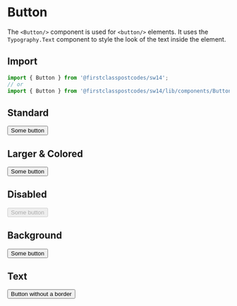 
<Meta title="Components/Button" component={Button} />

# Button

The `<Button/>` component is used for `<button/>` elements. It uses the `Typography.Text` component to style the look of the text inside the element. 

## Import

```js
import { Button } from '@firstclasspostcodes/sw14';
// or
import { Button } from '@firstclasspostcodes/sw14/lib/components/Button';
```

## Standard

<Preview>
  <Story name="Standard">
    <Button fullWidth={{ xs: true, md: false }}>Some button</Button>
  </Story>
</Preview>

## Larger & Colored

<Preview>
  <Story name="Larger & Colored">
    <Button color="brand" size="20">Some button</Button>
  </Story>
</Preview>

## Disabled

<Preview>
  <Story name="Disabled">
    <Button disabled>Some button</Button>
  </Story>
</Preview>

## Background

<Preview>
  <Story name="Background">
    <Button background="brand" color="white">Some button</Button>
  </Story>
</Preview>

## Text

<Preview>
  <Story name="Text">
    <Button border="transparent" color="brand">Button without a border</Button>
  </Story>
</Preview>
